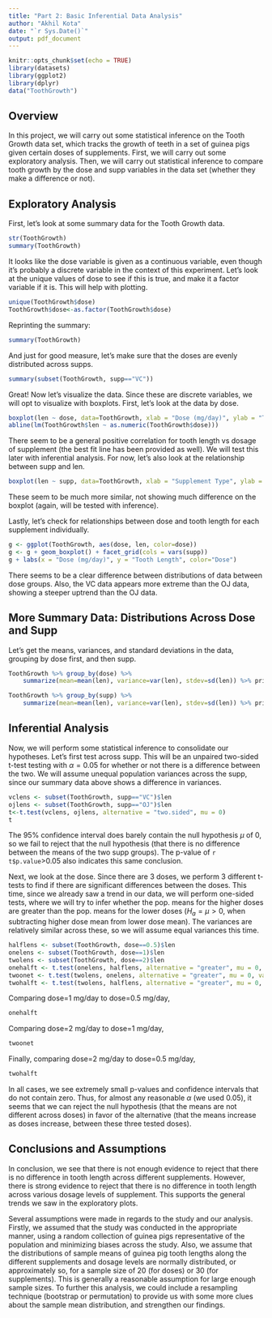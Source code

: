 ```yaml
---
title: "Part 2: Basic Inferential Data Analysis"
author: "Akhil Kota"
date: "`r Sys.Date()`"
output: pdf_document
---
```


```r
knitr::opts_chunk$set(echo = TRUE)
library(datasets)
library(ggplot2)
library(dplyr)
data("ToothGrowth")
```

## Overview

In this project, we will carry out some statistical inference on the Tooth Growth data set, which tracks the growth of teeth in a set of guinea pigs given certain doses of supplements. First, we will carry out some exploratory analysis. Then, we will carry out statistical inference to compare tooth growth by the dose and supp variables in the data set (whether they make a difference or not).

## Exploratory Analysis

First, let's look at some summary data for the Tooth Growth data.
```r
str(ToothGrowth)
summary(ToothGrowth)
```
It looks like the dose variable is given as a continuous variable, even though it's probably a discrete variable in the context of this experiment. Let's look at the unique values of dose to see if this is true, and make it a factor variable if it is. This will help with plotting.
```r
unique(ToothGrowth$dose)
ToothGrowth$dose<-as.factor(ToothGrowth$dose)
```
Reprinting the summary:
```r
summary(ToothGrowth)
```
And just for good measure, let's make sure that the doses are evenly distributed across supps.
```r
summary(subset(ToothGrowth, supp=="VC"))
```
Great! Now let's visualize the data. Since these are discrete variables, we will opt to visualize with boxplots. First, let's look at the data by dose.
```r
boxplot(len ~ dose, data=ToothGrowth, xlab = "Dose (mg/day)", ylab = "Tooth Length")
abline(lm(ToothGrowth$len ~ as.numeric(ToothGrowth$dose)))
```
There seem to be a general positive correlation for tooth length vs dosage of supplement (the best fit line has been provided as well). We will test this later with inferential analysis. For now, let's also look at the relationship between supp and len.
```r
boxplot(len ~ supp, data=ToothGrowth, xlab = "Supplement Type", ylab = "Tooth Length")
```
These seem to be much more similar, not showing much difference on the boxplot (again, will be tested with inference).  
  
Lastly, let's check for relationships between dose and tooth length for each supplement individually.
```r
g <- ggplot(ToothGrowth, aes(dose, len, color=dose))
g <- g + geom_boxplot() + facet_grid(cols = vars(supp))
g + labs(x = "Dose (mg/day)", y = "Tooth Length", color="Dose")
```
There seems to be a clear difference between distributions of data between dose groups. Also, the VC data appears more extreme than the OJ data, showing a steeper uptrend than the OJ data.

## More Summary Data: Distributions Across Dose and Supp

Let's get the means, variances, and standard deviations in the data, grouping by dose first, and then supp.
```r
ToothGrowth %>% group_by(dose) %>% 
    summarize(mean=mean(len), variance=var(len), stdev=sd(len)) %>% print
```

```r
ToothGrowth %>% group_by(supp) %>% 
    summarize(mean=mean(len), variance=var(len), stdev=sd(len)) %>% print
```

## Inferential Analysis

Now, we will perform some statistical inference to consolidate our hypotheses. Let's first test across supp. This will be an unpaired two-sided t-test testing with $\alpha=0.05$ for whether or not there is a difference between the two. We will assume unequal population variances across the supp, since our summary data above shows a difference in variances.
```r
vclens <- subset(ToothGrowth, supp=="VC")$len
ojlens <- subset(ToothGrowth, supp=="OJ")$len
t<-t.test(vclens, ojlens, alternative = "two.sided", mu = 0)
t
```
The 95% confidence interval does barely contain the null hypothesis $\mu$ of 0, so we fail to reject that the null hypothesis (that there is no difference between the means of the two supp groups). The p-value of `r t$p.value`>0.05 also indicates this same conclusion.
  
  
Next, we look at the dose. Since there are 3 doses, we perform 3 different t-tests to find if there are significant differences between the doses. This time, since we already saw a trend in our data, we will perform one-sided tests, where we will try to infer whether the pop. means for the higher doses are greater than the pop. means for the lower doses ($H_a=\mu>0$, when subtracting higher dose mean from lower dose mean). The variances are relatively similar across these, so we will assume equal variances this time.
```r
halflens <- subset(ToothGrowth, dose==0.5)$len
onelens <- subset(ToothGrowth, dose==1)$len
twolens <- subset(ToothGrowth, dose==2)$len
onehalft <- t.test(onelens, halflens, alternative = "greater", mu = 0, var.equal = TRUE)
twoonet <- t.test(twolens, onelens, alternative = "greater", mu = 0, var.equal = TRUE)
twohalft <- t.test(twolens, halflens, alternative = "greater", mu = 0, var.equal = TRUE)
```
Comparing dose=1 mg/day to dose=0.5 mg/day,
```r
onehalft
```
Comparing dose=2 mg/day to dose=1 mg/day,
```r
twoonet
```
Finally, comparing dose=2 mg/day to dose=0.5 mg/day,
```r
twohalft
```
In all cases, we see extremely small p-values and confidence intervals that do not contain zero. Thus, for almost any reasonable $\alpha$ (we used 0.05), it seems that we can reject the null hypothesis (that the means are not different across doses) in favor of the alternative (that the means increase as doses increase, between these three tested doses).

## Conclusions and Assumptions
In conclusion, we see that there is not enough evidence to reject that there is no difference in tooth length across different supplements. However, there is strong evidence to reject that there is no difference in tooth length across various dosage levels of supplement. This supports the general trends we saw in the exploratory plots.  
  
Several assumptions were made in regards to the study and our analysis. Firstly, we assumed that the study was conducted in the appropriate manner, using a random collection of guinea pigs representative of the population and minimizing biases across the study. Also, we assume that the distributions of sample means of guinea pig tooth lengths along the different supplements and dosage levels are normally distributed, or approximately so, for a sample size of 20 (for doses) or 30 (for supplements). This is generally a reasonable assumption for large enough sample sizes. To further this analysis, we could include a resampling technique (bootstrap or permutation) to provide us with some more clues about the sample mean distribution, and strengthen our findings.